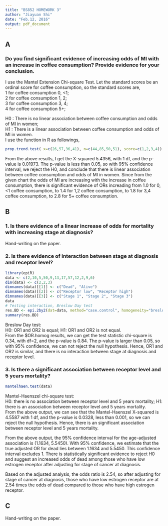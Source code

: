 ```yaml
---
title: "BS852 HOMEWORK 3"
author: "Jiayuan Shi"
date: "Feb.12, 2016"
output: pdf_document
---
```


## A 
### Do you find significant evidence of increasing odds of MI with an increase in coffee consumption? Provide evidence for your conclusion.

I use the Mantel Extension Chi-square Test. Let the standard scores be an ordinal score for coffee consumption, so the standard scores are,  
1 for coffee consumption 0, <1;  
2 for coffee consumption 1, 2;  
3 for coffee consumption 3, 4;  
4 for coffee consumption 5+;  

H0 : There is no linear association between coffee consumption and odds of MI in women;    
H1 : There is a linear association between coffee consumption and odds of MI in women.  
I use the function in R as followings,  
```r
prop.trend.test( x=c(26,57,36,41), n=c(44,85,50,51), score=c(1,2,3,4))
```

From the above results, I get the X-squared 5.4356, with 1 df, and the p-value is 0.01973. The p-value is less than 0.05, so with 95% confidence interval, we reject the H0, and conclude that there is linear association between coffee consumption and odds of MI in women. Since from the given chart the odds of MI are increasing with the increase in coffee consumption, there is significant evidence of ORs increading from 1.0 for 0, <1 coffee consumption, to 1.4 for 1,2 coffee consumption, to 1.8 for 3,4 coffee consumption, to 2.8 for 5+ coffee consumption.

## B 
### 1. Is there evidence of a linear increase of odds for mortality with increasing stage at diagnosis?  

Hand-writing on the paper.

### 2. Is there evidence of interaction between stage at diagnosis and receptor level?

```r
library(epiR)
data <- c(2,10,5,50,9,13,17,57,12,2,9,6)
dim(data) <- c(2,2,3)
dimnames(data)[[1]] <- c("Dead", "Alive")
dimnames(data)[[2]] <- c("Receptor low", "Receptor high")
dimnames(data)[[3]] <- c("Stage 1", "Stage 2", "Stage 3")
data
# Testing interaction, Breslow Day test
res.BD <- epi.2by2(dat=data, method="case.control", homogeneity="breslow.day", conf.level=0.95)
summary(res.BD)
```
Breslow Day test:  
H0: OR1 and OR2 is equal; H1: OR1 and OR2 is not equal.  
From the $OR.homog results, we can get the test statistic chi-square is 0.34, with df=2, and the p-value is 0.84. The p-value is larger than 0.05, so with 95% confidence, we can not reject the null hypothesis. Hence, OR1 and OR2 is similar, and there is no interaction between stage at diagnosis and receptor level.

### 3. Is there a significant association between receptor level and 5 years mortality?
```r
mantelhaen.test(data)
```
Mantel-Haenszel chi-square test:    
H0: there is no association between receptor level and 5 years mortality; H1: there is an association between receptor level and 5 years mortality.  
From the above output, we can see that the Mantel-Haenszel X-squared is 4.5587 with 1 df, and the p-value is 0.0328, less than 0.001, so we can reject the null hypothesis. Hence, there is an significant association between receptor level and 5 years mortality.  

From the above output, the 95% confidence interval for the age-adjusted association is (1.1634, 5.5450). With 95% confidence, we estimate that the true adjusted OR for dead lies between 1.1634 and 5.5450. This confidence interval excludes 1. There is statistically significant evidence to reject H0 and suggest an increased odds of dead among those who have low estrogen receptor after adjusting for stage of cancer at diagnosis.

Based on the adjusted analysis, the odds ratio is 2.54, so after adjusting for stage of cancer at diagnosis, those who have low estrogen receptor are at 2.54 times the odds of dead compared to those who have high estrogen receptor.

## C 

Hand-writing on the paper.
